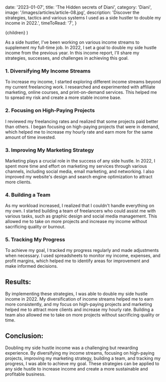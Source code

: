 
  date: '2023-01-07',
  title: 'The Hidden secrets of Diani',
  category: 'Diani',
  image: '/images/articles/article-08.jpg',
  description:
    'Discover the strategies, tactics and various systems I used as a side hustler to double my income in 2022.',
  timeToRead: '7',
}

  <ArticleLayout meta={meta}>{children}</ArticleLayout>
)

As a side hustler, I've been working on various income streams to supplement my full-time job. In 2022, I set a goal to double my side hustle income from the previous year. In this income report, I'll share my strategies, successes, and challenges in achieving this goal.

### 1. Diversifying My Income Streams

To increase my income, I started exploring different income streams beyond my current freelancing work. I researched and experimented with affiliate marketing, online courses, and print-on-demand services. This helped me to spread my risk and create a more stable income base.

### 2. Focusing on High-Paying Projects

I reviewed my freelancing rates and realized that some projects paid better than others. I began focusing on high-paying projects that were in demand, which helped me to increase my hourly rate and earn more for the same amount of time invested.

### 3. Improving My Marketing Strategy

Marketing plays a crucial role in the success of any side hustle. In 2022, I spent more time and effort on marketing my services through various channels, including social media, email marketing, and networking. I also improved my website's design and search engine optimization to attract more clients.

### 4. Building a Team

As my workload increased, I realized that I couldn't handle everything on my own. I started building a team of freelancers who could assist me with various tasks, such as graphic design and social media management. This allowed me to take on more projects and increase my income without sacrificing quality or burnout.

### 5. Tracking My Progress

To achieve my goal, I tracked my progress regularly and made adjustments when necessary. I used spreadsheets to monitor my income, expenses, and profit margins, which helped me to identify areas for improvement and make informed decisions.

## Results:

By implementing these strategies, I was able to double my side hustle income in 2022. My diversification of income streams helped me to earn more consistently, and my focus on high-paying projects and marketing helped me to attract more clients and increase my hourly rate. Building a team also allowed me to take on more projects without sacrificing quality or time.

## Conclusion:

Doubling my side hustle income was a challenging but rewarding experience. By diversifying my income streams, focusing on high-paying projects, improving my marketing strategy, building a team, and tracking my progress, I was able to achieve my goal. These strategies can be applied to any side hustle to increase income and create a more sustainable and profitable business.
